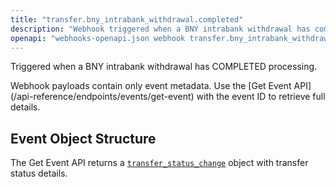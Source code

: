 ```yaml
---
title: "transfer.bny_intrabank_withdrawal.completed"
description: "Webhook triggered when a BNY intrabank withdrawal has completed"
openapi: "webhooks-openapi.json webhook transfer.bny_intrabank_withdrawal.completed"
---
```


Triggered when a BNY intrabank withdrawal has COMPLETED processing.

<Note>
Webhook payloads contain only event metadata. Use the [Get Event API](/api-reference/endpoints/events/get-event) with the event ID to retrieve full details.
</Note>

## Event Object Structure

The Get Event API returns a [`transfer_status_change`](/api-reference/events/transfer-status-change-object) object with transfer status details.
